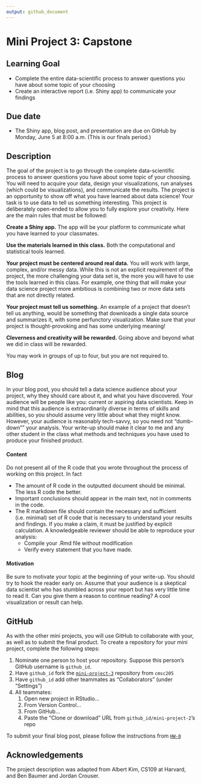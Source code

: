 ```yaml
---
output: github_document
---
```


# Mini Project 3: Capstone

## Learning Goal

- Complete the entire data-scientific process to answer questions you have about some topic of your choosing
- Create an interactive report (i.e. Shiny app) to communicate your findings

## Due date

* The Shiny app, blog post, and presentation are due on GitHub by Monday, June 5 at 8:00 a.m. (This is our finals period.)

## Description

The goal of the project is to go through the complete data-scientific process to answer questions you have about some topic of your choosing. You will need to acquire your data, design your visualizations, run analyses (which could be visualizations), and communicate the results. The project is an opportunity to show off what you have learned about data science! Your task is to use data to tell us something interesting. This project is deliberately open-ended to allow you to fully explore your creativity. Here are the main rules that must be followed:

**Create a Shiny app.** The app will be your platform to communicate what you have learned to your classmates.

**Use the materials learned in this class.** Both the computational and statistical tools learned.

**Your project must be centered around real data.** You will work with large, complex, and/or messy data. While this is not an explicit requirement of the project, the more challenging your data set is, the more you will have to use the tools learned in this class. For example, one thing that will make your data science project more ambitious is combining two or more data sets that are not directly related.

**Your project must tell us something.** An example of a project that doesn't tell us anything, would be something that downloads a single data source and summarizes it, with some perfunctory visualization. Make sure that your project is thought-provoking and has some underlying meaning!

**Cleverness and creativity will be rewarded.** Going above and beyond what we did in class will be rewarded.


You may work in groups of up to four, but you are not required to.

## Blog 

In your blog post, you should tell a data science audience about your project, why they should care about it, and what you have discovered. Your audience will be people like you: current or aspiring data scientists. Keep in mind that this audience is extraordinarily diverse in terms of skills and abilities, so you should assume very little about what they might know. However, your audience is reasonably tech-savvy, so you need not "dumb-down"" your analysis. Your write-up should make it clear to me and any other student in the class what methods and techniques you have used to produce your finished product.

#### Content

Do not present all of the R code that you wrote throughout the process of working on this project. In fact

- The amount of R code in the outputted document should be minimal. The less R code the better.
- Important conclusions should appear in the main text, not in comments in the code.
- The R markdown file should contain the necessary and sufficient (i.e. minimal) set of R code that is necessary to understand your results and findings. If you make a claim, it must be justified by explicit calculation. A knowledgeable reviewer should be able to reproduce your analysis:
    + Compile your .Rmd file without modification
    + Verify every statement that you have made.
    
#### Motivation

Be sure to motivate your topic at the beginning of your write-up. You should try to hook the reader early on. Assume that your audience is a skeptical data scientist who has stumbled across your report but has very little time to read it. Can you give them a reason to continue reading? A cool visualization or result can help.




## GitHub

As with the other mini projects, you will use GitHub to collaborate with your, as well as to submit the final product. To create a repository for your mini project, complete the following steps:

1. Nominate one person to host your repository. Suppose this person's GitHub username is `github_id`.
2. Have `github_id` fork the [`mini-project-3`](https://github.com/cmsc205/mini-project-3) repository from `cmsc205`
3. Have `github_id` add other teammates as "Collaborators" (under "Settings")
4. All teammates:
    1. Open new project in RStudio...
    2. From Version Control...
    3. From GitHub...
    4. Paste the "Clone or download" URL from `github_id/mini-project-2`’s repo

To submit your final blog post, please follow the instructions from [`HW-0`](https://github.com/cmsc205/HW-0)


## Acknowledgements
The project description was adapted from Albert Kim, CS109 at Harvard, and Ben Baumer and Jordan Crouser.
